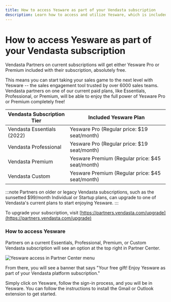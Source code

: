 ```yaml
---
title: How to access Yesware as part of your Vendasta subscription
description: Learn how to access and utilize Yesware, which is included free with your Vendasta subscription.
---
```


# How to access Yesware as part of your Vendasta subscription

Vendasta Partners on current subscriptions will get either Yesware Pro or Premium included with their subscription, absolutely free.

This means you can start taking your sales game to the next level with Yesware -- the sales engagement tool trusted by over 6000 sales teams. Vendasta partners on one of our current paid plans, like Essentials, Professional, or Premium, will be able to enjoy the full power of Yesware Pro or Premium completely free!

| **Vendasta Subscription Tier** | **Included Yesware Plan** |
| --- | --- |
| Vendasta Essentials (2022) | Yesware Pro (Regular price: $19 seat/month) |
| Vendasta Professional | Yesware Pro (Regular price: $19 seat/month) |
| Vendasta Premium | Yesware Premium (Regular price: $45 seat/month) |
| Vendasta Custom | Yesware Premium (Regular price: $45 seat/month) |

:::note
Partners on older or legacy Vendasta subscriptions, such as the sunsetted $99/month Individual or Startup plans, can upgrade to one of Vendasta's current plans to start enjoying Yesware.
:::

To upgrade your subscription, visit [https://partners.vendasta.com/upgrade](https://partners.vendasta.com/upgrade)

### How to access Yesware

Partners on a current Essentials, Professional, Premium, or Custom Vendasta subscription will see an option at the top right in Partner Center.

![Yesware access in Partner Center menu](./img/marketplace/my-purchases/yesware-access-menu.jpg)

From there, you will see a banner that says "Your free gift! Enjoy Yesware as part of your Vendasta platform subscription."

Simply click on Yesware, follow the sign-in process, and you will be in Yesware. You can follow the instructions to install the Gmail or Outlook extension to get started.